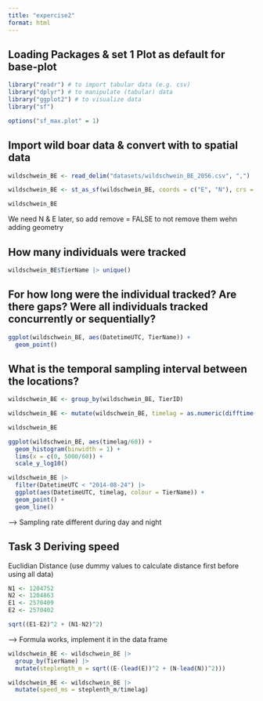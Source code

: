 ```yaml
---
title: "expercise2"
format: html
---
```



## Loading Packages & set 1 Plot as default for base-plot
```r
library("readr") # to import tabular data (e.g. csv)
library("dplyr") # to manipulate (tabular) data
library("ggplot2") # to visualize data
library("sf")

options("sf_max.plot" = 1)
```


## Import wild boar data & convert with to spatial data
```r

wildschwein_BE <- read_delim("datasets/wildschwein_BE_2056.csv", ",")

wildschwein_BE <- st_as_sf(wildschwein_BE, coords = c("E", "N"), crs = 2056, remove = FALSE)

wildschwein_BE
```
We need N & E later, so add remove = FALSE to not remove them wehn adding geometry


## How many individuals were tracked 
```r
wildschwein_BE$TierName |> unique()
```


## For how long were the individual tracked? Are there gaps? Were all individuals tracked concurrently or sequentially?
```r
ggplot(wildschwein_BE, aes(DatetimeUTC, TierName)) +
  geom_point()
```


## What is the temporal sampling interval between the locations?
```r
wildschwein_BE <- group_by(wildschwein_BE, TierID)

wildschwein_BE <- mutate(wildschwein_BE, timelag = as.numeric(difftime(lead(DatetimeUTC), DatetimeUTC)))

wildschwein_BE

ggplot(wildschwein_BE, aes(timelag/60)) +
  geom_histogram(binwidth = 1) +
  lims(x = c(0, 5000/60)) +
  scale_y_log10()

wildschwein_BE |> 
  filter(DatetimeUTC < "2014-08-24") |> 
  ggplot(aes(DatetimeUTC, timelag, colour = TierName)) +
  geom_point() + 
  geom_line()
```

--> Sampling rate different during day and night

## Task 3 Deriving speed

Euclidian Distance (use dummy values to calculate distance first before using all data)
```r
N1 <- 1204752
N2 <- 1204863
E1 <- 2570409
E2 <- 2570402

sqrt((E1-E2)^2 + (N1-N2)^2)

```
--> Formula works, implement it in the data frame

```r
wildschwein_BE <- wildschwein_BE |> 
  group_by(TierName) |> 
  mutate(steplength_m = sqrt((E-(lead(E))^2 + (N-lead(N))^2)))

wildschwein_BE <- wildschwein_BE |> 
  mutate(speed_ms = steplenth_m/timelag)
```


